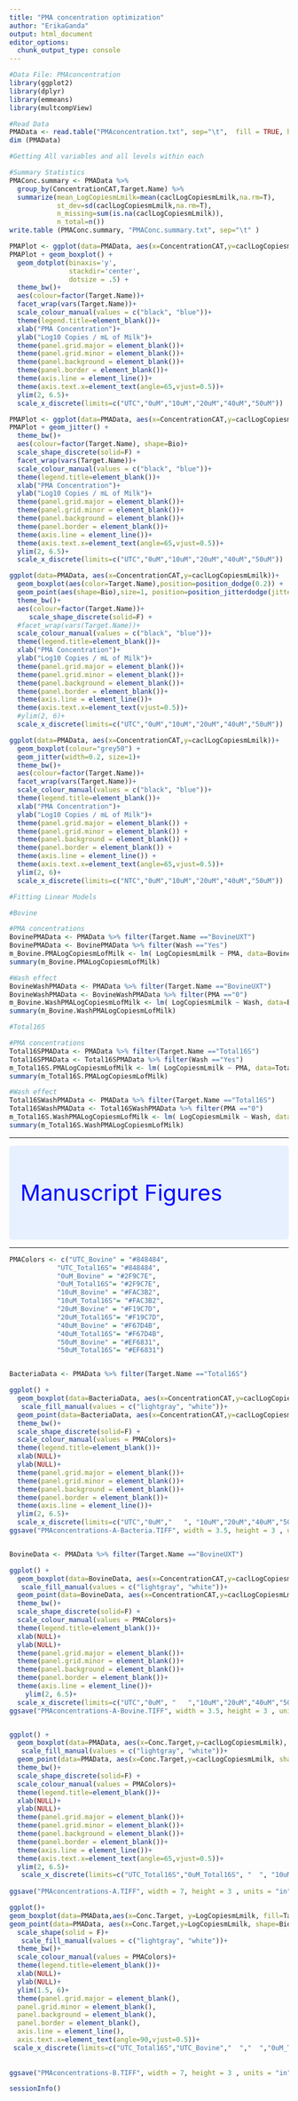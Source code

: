 ```yaml
---
title: "PMA concentration optimization"
author: "ErikaGanda"
output: html_document
editor_options: 
  chunk_output_type: console
---
```

```r
#Data File: PMAconcentration
library(ggplot2)
library(dplyr)
library(emmeans)
library(multcompView)

#Read Data
PMAData <- read.table("PMAconcentration.txt", sep="\t",  fill = TRUE, header=TRUE)
dim (PMAData)

#Getting All variables and all levels within each

#Summary Statistics
PMAConc.summary <- PMAData %>%
  group_by(ConcentrationCAT,Target.Name) %>%
  summarize(mean_LogCopiesmLmilk=mean(caclLogCopiesmLmilk,na.rm=T),
            st_dev=sd(caclLogCopiesmLmilk,na.rm=T),
            n_missing=sum(is.na(caclLogCopiesmLmilk)),
            n_total=n())
write.table (PMAConc.summary, "PMAConc.summary.txt", sep="\t" ) 

PMAPlot <- ggplot(data=PMAData, aes(x=ConcentrationCAT,y=caclLogCopiesmLmilk))
PMAPlot + geom_boxplot() + 
  geom_dotplot(binaxis='y', 
               stackdir='center', 
               dotsize = .5) +
  theme_bw()+
  aes(colour=factor(Target.Name))+
  facet_wrap(vars(Target.Name))+
  scale_colour_manual(values = c("black", "blue"))+
  theme(legend.title=element_blank())+
  xlab("PMA Concentration")+
  ylab("Log10 Copies / mL of Milk")+
  theme(panel.grid.major = element_blank())+
  theme(panel.grid.minor = element_blank())+
  theme(panel.background = element_blank())+
  theme(panel.border = element_blank())+
  theme(axis.line = element_line())+
  theme(axis.text.x=element_text(angle=65,vjust=0.5))+
  ylim(2, 6.5)+
  scale_x_discrete(limits=c("UTC","0uM","10uM","20uM","40uM","50uM"))

PMAPlot <- ggplot(data=PMAData, aes(x=ConcentrationCAT,y=caclLogCopiesmLmilk))
PMAPlot + geom_jitter() + 
  theme_bw()+
  aes(colour=factor(Target.Name), shape=Bio)+
  scale_shape_discrete(solid=F) +
  facet_wrap(vars(Target.Name))+
  scale_colour_manual(values = c("black", "blue"))+
  theme(legend.title=element_blank())+
  xlab("PMA Concentration")+
  ylab("Log10 Copies / mL of Milk")+
  theme(panel.grid.major = element_blank())+
  theme(panel.grid.minor = element_blank())+
  theme(panel.background = element_blank())+
  theme(panel.border = element_blank())+
  theme(axis.line = element_line())+
  theme(axis.text.x=element_text(angle=65,vjust=0.5))+
  ylim(2, 6.5)+
  scale_x_discrete(limits=c("UTC","0uM","10uM","20uM","40uM","50uM"))

```

```r

ggplot(data=PMAData, aes(x=ConcentrationCAT,y=caclLogCopiesmLmilk))+
  geom_boxplot(aes(color=Target.Name),position=position_dodge(0.2)) +
  geom_point(aes(shape=Bio),size=1, position=position_jitterdodge(jitter.width=.0, dodge.width = .9))+
  theme_bw()+
  aes(colour=factor(Target.Name))+
     scale_shape_discrete(solid=F) +
  #facet_wrap(vars(Target.Name))+
  scale_colour_manual(values = c("black", "blue"))+
  theme(legend.title=element_blank())+
  xlab("PMA Concentration")+
  ylab("Log10 Copies / mL of Milk")+
  theme(panel.grid.major = element_blank())+
  theme(panel.grid.minor = element_blank())+
  theme(panel.background = element_blank())+
  theme(panel.border = element_blank())+
  theme(axis.line = element_line())+
  theme(axis.text.x=element_text(vjust=0.5))+
  #ylim(2, 6)+
  scale_x_discrete(limits=c("UTC","0uM","10uM","20uM","40uM","50uM"))

ggplot(data=PMAData, aes(x=ConcentrationCAT,y=caclLogCopiesmLmilk))+
  geom_boxplot(colour="grey50") +
  geom_jitter(width=0.2, size=1)+
  theme_bw()+
  aes(colour=factor(Target.Name))+
  facet_wrap(vars(Target.Name))+
  scale_colour_manual(values = c("black", "blue"))+
  theme(legend.title=element_blank())+
  xlab("PMA Concentration")+
  ylab("Log10 Copies / mL of Milk")+
  theme(panel.grid.major = element_blank()) +
  theme(panel.grid.minor = element_blank()) +
  theme(panel.background = element_blank()) +
  theme(panel.border = element_blank()) +
  theme(axis.line = element_line()) +
  theme(axis.text.x=element_text(angle=65,vjust=0.5))+
  ylim(2, 6)+
  scale_x_discrete(limits=c("NTC","0uM","10uM","20uM","40uM","50uM"))

```


```r
#Fitting Linear Models

#Bovine

#PMA concentrations
BovinePMAData <- PMAData %>% filter(Target.Name =="BovineUXT")
BovinePMAData <- BovinePMAData %>% filter(Wash =="Yes")
m_Bovine.PMALogCopiesmLofMilk <- lm( LogCopiesmLmilk ~ PMA, data=BovinePMAData )
summary(m_Bovine.PMALogCopiesmLofMilk)

#Wash effect
BovineWashPMAData <- PMAData %>% filter(Target.Name =="BovineUXT")
BovineWashPMAData <- BovineWashPMAData %>% filter(PMA =="0")
m_Bovine.WashPMALogCopiesmLofMilk <- lm( LogCopiesmLmilk ~ Wash, data=BovineWashPMAData )
summary(m_Bovine.WashPMALogCopiesmLofMilk)

#Total16S

#PMA concentrations
Total16SPMAData <- PMAData %>% filter(Target.Name =="Total16S")
Total16SPMAData <- Total16SPMAData %>% filter(Wash =="Yes")
m_Total16S.PMALogCopiesmLofMilk <- lm( LogCopiesmLmilk ~ PMA, data=Total16SPMAData )
summary(m_Total16S.PMALogCopiesmLofMilk)

#Wash effect
Total16SWashPMAData <- PMAData %>% filter(Target.Name =="Total16S")
Total16SWashPMAData <- Total16SWashPMAData %>% filter(PMA =="0")
m_Total16S.WashPMALogCopiesmLofMilk <- lm( LogCopiesmLmilk ~ Wash, data=Total16SWashPMAData )
summary(m_Total16S.WashPMALogCopiesmLofMilk)

```

***
<style>
div.blue { background-color:#e6f0ff; border-radius: 5px; padding: 20px;}
</style>
<div class = "blue">
<p style="color:blue;font-size:40px;">Manuscript Figures</p>
</div>

***

```r
PMAColors <- c("UTC_Bovine" = "#848484", 
            "UTC_Total16S"= "#848484",
            "0uM_Bovine" = "#2F9C7E", 
            "0uM_Total16S"= "#2F9C7E",
            "10uM_Bovine" = "#FAC3B2", 
            "10uM_Total16S"= "#FAC3B2",
            "20uM_Bovine" = "#F19C7D", 
            "20uM_Total16S"= "#F19C7D",
            "40uM_Bovine" = "#F67D4B", 
            "40uM_Total16S"= "#F67D4B",
            "50uM_Bovine" = "#EF6831", 
            "50uM_Total16S"= "#EF6831")


BacteriaData <- PMAData %>% filter(Target.Name =="Total16S")

ggplot() + 
  geom_boxplot(data=BacteriaData, aes(x=ConcentrationCAT,y=caclLogCopiesmLmilk), colour = "#b2b2b2", show.legend = F)+
   scale_fill_manual(values = c("lightgray", "white"))+
  geom_point(data=BacteriaData, aes(x=ConcentrationCAT,y=caclLogCopiesmLmilk, shape=Bio, color=Conc.Target),position=position_jitterdodge(jitter.width=0, dodge.width = .7), show.legend = F) + 
  theme_bw()+
  scale_shape_discrete(solid=F) +
  scale_colour_manual(values = PMAColors)+
  theme(legend.title=element_blank())+
  xlab(NULL)+
  ylab(NULL)+
  theme(panel.grid.major = element_blank())+
  theme(panel.grid.minor = element_blank())+
  theme(panel.background = element_blank())+
  theme(panel.border = element_blank())+
  theme(axis.line = element_line())+
  ylim(2, 6.5)+
  scale_x_discrete(limits=c("UTC","0uM","   ", "10uM","20uM","40uM","50uM" ))
ggsave("PMAconcentrations-A-Bacteria.TIFF", width = 3.5, height = 3 , units = "in", dpi = 600)


BovineData <- PMAData %>% filter(Target.Name =="BovineUXT")

ggplot() + 
  geom_boxplot(data=BovineData, aes(x=ConcentrationCAT,y=caclLogCopiesmLmilk), colour = "#b2b2b2", show.legend = F)+
   scale_fill_manual(values = c("lightgray", "white"))+
  geom_point(data=BovineData, aes(x=ConcentrationCAT,y=caclLogCopiesmLmilk, shape=Bio, color=Conc.Target),position=position_jitterdodge(jitter.width=0, dodge.width = .7), show.legend = F) + 
  theme_bw()+
  scale_shape_discrete(solid=F) +
  scale_colour_manual(values = PMAColors)+
  theme(legend.title=element_blank())+
  xlab(NULL)+
  ylab(NULL)+
  theme(panel.grid.major = element_blank())+
  theme(panel.grid.minor = element_blank())+
  theme(panel.background = element_blank())+
  theme(panel.border = element_blank())+
  theme(axis.line = element_line())+
    ylim(2, 6.5)+
  scale_x_discrete(limits=c("UTC","0uM", "   ","10uM","20uM","40uM","50uM" ))
ggsave("PMAconcentrations-A-Bovine.TIFF", width = 3.5, height = 3 , units = "in", dpi = 600)


ggplot() + 
  geom_boxplot(data=PMAData, aes(x=Conc.Target,y=caclLogCopiesmLmilk), colour = "#b2b2b2", show.legend = F)+
   scale_fill_manual(values = c("lightgray", "white"))+
  geom_point(data=PMAData, aes(x=Conc.Target,y=caclLogCopiesmLmilk, shape=Bio, color=Conc.Target),position=position_jitterdodge(jitter.width=0, dodge.width = .7), show.legend = F) + 
  theme_bw()+
  scale_shape_discrete(solid=F) +
  scale_colour_manual(values = PMAColors)+
  theme(legend.title=element_blank())+
  xlab(NULL)+
  ylab(NULL)+
  theme(panel.grid.major = element_blank())+
  theme(panel.grid.minor = element_blank())+
  theme(panel.background = element_blank())+
  theme(panel.border = element_blank())+
  theme(axis.line = element_line())+
  theme(axis.text.x=element_text(angle=65,vjust=0.5))+
  ylim(2, 6.5)+
   scale_x_discrete(limits=c("UTC_Total16S","0uM_Total16S", "  ", "10uM_Total16S","20uM_Total16S","40uM_Total16S","50uM_Total16S", "  ", "  ","UTC_Bovine", "0uM_Bovine", "  ", "10uM_Bovine","20uM_Bovine","40uM_Bovine","50uM_Bovine" ))
  
ggsave("PMAconcentrations-A.TIFF", width = 7, height = 3 , units = "in", dpi = 600)

ggplot()+
geom_boxplot(data=PMAData,aes(x=Conc.Target, y=LogCopiesmLmilk, fill=Target.Name), show.legend = F)+
geom_point(data=PMAData, aes(x=Conc.Target,y=LogCopiesmLmilk, shape=Bio, color=Conc.Target), size = 1.5, stroke = 1, position=position_jitterdodge(jitter.width=0.05, dodge.width = 1), show.legend = F)+
  scale_shape(solid = F)+
   scale_fill_manual(values = c("lightgray", "white"))+
  theme_bw()+
  scale_colour_manual(values = PMAColors)+
  theme(legend.title=element_blank())+
  xlab(NULL)+
  ylab(NULL)+
  ylim(1.5, 6)+
  theme(panel.grid.major = element_blank(),
  panel.grid.minor = element_blank(),
  panel.background = element_blank(),
  panel.border = element_blank(),
  axis.line = element_line(),
  axis.text.x=element_text(angle=90,vjust=0.5))+
 scale_x_discrete(limits=c("UTC_Total16S","UTC_Bovine","  ","  ","0uM_Total16S", "0uM_Bovine","  ","  ", "10uM_Total16S","10uM_Bovine","  ","  ","20uM_Total16S","20uM_Bovine","  ","  ","40uM_Total16S",    "40uM_Bovine","  ","  ","50uM_Total16S", "50uM_Bovine"))
  
  
ggsave("PMAconcentrations-B.TIFF", width = 7, height = 3 , units = "in", dpi = 600)
```


```r
sessionInfo()
```

